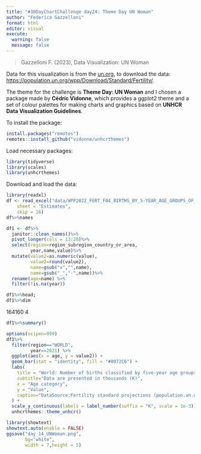 ```yaml
---
title: "#30DayChartChallenge day24: Theme Day UN Woman"
author: "Federica Gazzelloni"
format: html
editor: visual
execute: 
  warning: false
  message: false
---
```



> Gazzelloni F. (2023), Data Visualization: UN Woman

Data for this visualization is from the [un.org](https://population.un.org/), to download the data: [https://population.un.org/wpp/Download/Standard/Fertility/](https://population.un.org/wpp/Download/Standard/Fertility/).

The theme for the challenge is **Theme Day: UN Woman** and I chosen a package made by **Cédric Vidonne**, which provides a ggplot2 theme and a set of colour palettes for making charts and graphics based on **UNHCR Data Visualization Guidelines**.

To install the package:
```r
install.packages("remotes")
remotes::install_github("vidonne/unhcrthemes")
```


Load necessary packages:
```r
library(tidyverse)
library(scales)
library(unhcrthemes)
```


Download and load the data:
```r
library(readxl)
df <- read_excel("data/WPP2022_FERT_F04_BIRTHS_BY_5-YEAR_AGE_GROUPS_OF_MOTHER.xlsx", 
    sheet = "Estimates", 
    skip = 16)
df%>%names
```


```r
df1 <- df%>%
  janitor::clean_names()%>%
  pivot_longer(cols = 13:20)%>%
  select(region=region_subregion_country_or_area,
         year,name,value)%>%
  mutate(value2=as.numeric(value),
         value2=round(value2),
         name=gsub("x","",name),
         name=gsub("_","-",name))%>%
  rename(age=name) %>%
  filter(!is.na(year))

df1%>%head;
df1%>%dim
```

164160      4
```r
df1%>%summary()
```


```r
options(scipen=999)
df1%>%
  filter(region=="WORLD",
         year==2021) %>%
  ggplot(aes(x = age, y = value2)) +
  geom_bar(stat = "identity", fill = "#0072C6") +
  labs(
    title = "World: Number of births classified by five-year age groups of mother",
    subtitle="Data are presented in thousands (K)",
    x = "Age category",
    y = "Value",
    caption="DataSource:Fertility standard projections (population.un.org)\n#30DayChartChallenge day24: Theme Day: UN Woman | DataViz: Federica Gazzelloni"
  ) +
  scale_y_continuous(labels = label_number(suffix = "K", scale = 1e-3))+
  unhcrthemes::theme_unhcr()
```

```r
library(showtext)
showtext.auto(enable = FALSE)
ggsave("day_14_UNWoman.png",
       bg="white",
       width = 7,height = 5)
```

